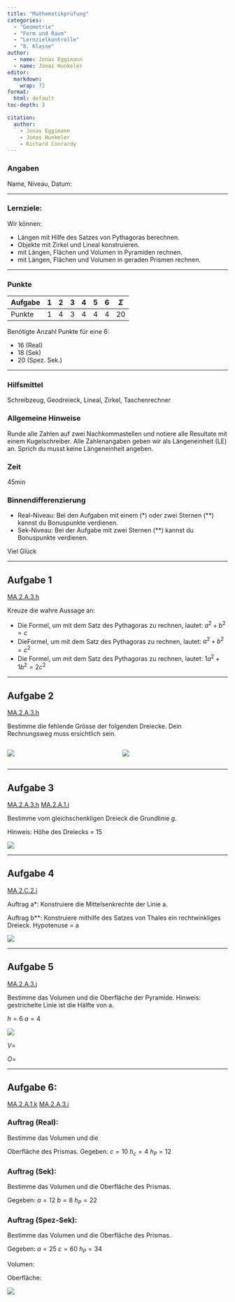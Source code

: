 ```yaml
---
title: "Mathematikprüfung"
categories: 
  - "Geometrie"
  - "Form und Raum"
  - "Lernzielkontrolle"
  - "8. Klasse"
author:
  - name: Jonas Eggimann
  - name: Jonas Hunkeler
editor: 
  markdown: 
    wrap: 72
format: 
  html: default
toc-depth: 3

citation: 
  author:
    - Jonas Eggimann
    - Jonas Hunkeler
    - Richard Conrardy
---
```


### Angaben

Name, Niveau, Datum:

---

### Lernziele:

Wir können:

- Längen mit Hilfe des Satzes von Pythagoras berechnen.
- Objekte mit Zirkel und Lineal konstruieren.
- mit Längen, Flächen und Volumen in Pyramiden rechnen.
- mit Längen, Flächen und Volumen in geraden Prismen rechnen.

---

### Punkte

| Aufgabe | 1   | 2   | 3   | 4   | 5   | 6   | $\Sigma$ |
|---------|-----|-----|-----|-----|-----|-----|----------|
| Punkte  | 1   | 4   | 3   | 4   | 4   | 4   | 20       |

Benötigte Anzahl Punkte für eine 6:

-   16 (Real)
-   18 (Sek)
-   20 (Spez. Sek.)

---

### Hilfsmittel

Schreibzeug, Geodreieck, Lineal, Zirkel, Taschenrechner

### Allgemeine Hinweise

Runde alle Zahlen auf zwei Nachkommastellen und notiere alle Resultate
mit einem Kugelschreiber. Alle Zahlenangaben geben wir als Längeneinheit
(LE) an. Sprich du musst keine Längeneinheit angeben.

### Zeit

45min

### Binnendifferenzierung

-   Real-Niveau: Bei den Aufgaben mit einem (\*) oder zwei Sternen
    (\*\*) kannst du Bonuspunkte verdienen.
-   Sek-Niveau: Bei der Aufgabe mit zwei Sternen (\*\*) kannst du
    Bonuspunkte verdienen.

Viel Glück

------------------------------------------------------------------------

## Aufgabe 1

[MA.2.A.3.h](https://be.lehrplan.ch/101PkqMkqzxUs36hHHkYEzbSuMg99acT6){.knopf
.stufe }

Kreuze die wahre Aussage an:

-   Die Formel, um mit dem Satz des Pythagoras zu rechnen, lautet:
    $a^2 + b^2 = c$
-   DieFormel, um mit dem Satz des Pythagoras zu rechnen, lautet:
    $a^2 + b^2 = c^2$
-   Die Formel, um mit dem Satz des Pythagoras zu rechnen, lautet:
    $1a^2 +1b^2 = 2c^2$

------------------------------------------------------------------------

## Aufgabe 2

[MA.2.A.3.h](https://be.lehrplan.ch/101PkqMkqzxUs36hHHkYEzbSuMg99acT6){.knopf
.stufe }

Bestimme die fehlende Grösse der folgenden Dreiecke. Dein Rechnungsweg
muss ersichtlich sein.

::: columns
::: column
![](math_07_geometrie_01/geogebra-export.svg){#fig-aufgabe}
:::

::: column
![](math_07_geometrie_01/geogebra-export_2.svg){#fig-aufgabe}
:::
:::

------------------------------------------------------------------------

## Aufgabe 3

[MA.2.A.3.h](https://be.lehrplan.ch/101PkqMkqzxUs36hHHkYEzbSuMg99acT6){.knopf
.stufe }
[MA.2.A.1.i](https://be.lehrplan.ch/101ynfPky7BFpr8TcpDdhJGF7bGBXERpT){.knopf
.stufe }

Bestimme vom gleichschenkligen Dreieck die Grundlinie $g$.

Hinweis: Höhe des Dreiecks = 15

![](math_07_geometrie_01/geogebra-export_3.svg){#fig-aufgabe}

------------------------------------------------------------------------

## Aufgabe 4

[MA.2.C.2.i](https://be.lehrplan.ch/101AWXeZS2HpzutW5DCGbwzdV7LxLJZWz){.knopf
.stufe }

Auftrag a\*: Konstruiere die Mittelsenkrechte der Linie a.

Auftrag b\*\*: Konstruiere mithilfe des Satzes von Thales ein
rechtwinkliges Dreieck. Hypotenuse = a

![](math_07_geometrie_01/geogebra-export_4.svg){#fig-aufgabe}

------------------------------------------------------------------------

## Aufgabe 5

[MA.2.A.3.j](https://be.lehrplan.ch/101WHZAFydPBVsWSKRxVbDDTJ9S2qrXGZ){.knopf
.stufe }

Bestimme das Volumen und die Oberfläche der Pyramide. Hinweis:
gestrichelte Linie ist die Hälfte von a.

$h = 6$ $a = 4$

![](math_07_geometrie_01/geogebra-export_5.png){#fig-aufgabe}

$V =$

$O =$

------------------------------------------------------------------------

## Aufgabe 6:

[MA.2.A.1.k](https://be.lehrplan.ch/101bVuh6VdBgHN5Cz8e8GNuD4cNJh6x2p){.knopf
.stufe }
[MA.2.A.3.i](https://be.lehrplan.ch/101hY2pesFLB3JJ6vSRYcnGYRen9Wuyfy){.knopf
.stufe }

### Auftrag (Real):

Bestimme das Volumen und die

Oberfläche des Prismas. Gegeben: $c = 10$ $h_c = 4$ $h_P = 12$

### Auftrag (Sek):

Bestimme das Volumen und die Oberfläche des Prismas.

Gegeben: $a = 12$ $b = 8$ $h_P = 22$

### Auftrag (Spez-Sek):



Bestimme das Volumen und die Oberfläche des Prismas.

Gegeben: $a = 25$ $c= 60$ $h_P = 34$

Volumen:

Oberfläche:

![](math_07_geometrie_01/geogebra-export_6.png){#fig-aufgabe}
